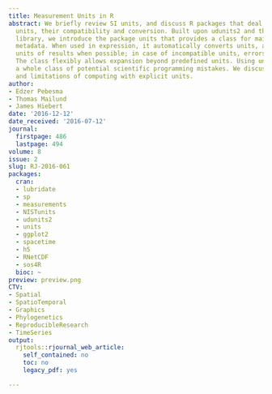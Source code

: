 ```yaml
---
title: Measurement Units in R
abstract: We briefly review SI units, and discuss R packages that deal with measurement
  units, their compatibility and conversion. Built upon udunits2 and the UNIDATA udunits
  library, we introduce the package units that provides a class for maintaining unit
  metadata. When used in expression, it automatically converts units, and simplifies
  units of results when possible; in case of incompatible units, errors are raised.
  The class flexibly allows expansion beyond predefined units. Using units may eliminate
  a whole class of potential scientific programming mistakes. We discuss the potential
  and limitations of computing with explicit units.
author:
- Edzer Pebesma
- Thomas Mailund
- James Hiebert
date: '2016-12-12'
date_received: '2016-07-12'
journal:
  firstpage: 486
  lastpage: 494
volume: 8
issue: 2
slug: RJ-2016-061
packages:
  cran:
  - lubridate
  - sp
  - measurements
  - NISTunits
  - udunits2
  - units
  - ggplot2
  - spacetime
  - h5
  - RNetCDF
  - sos4R
  bioc: ~
preview: preview.png
CTV:
- Spatial
- SpatioTemporal
- Graphics
- Phylogenetics
- ReproducibleResearch
- TimeSeries
output:
  rjtools::rjournal_web_article:
    self_contained: no
    toc: no
    legacy_pdf: yes

---
```

